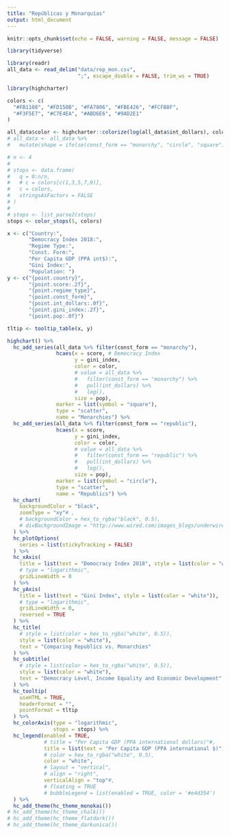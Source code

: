 ```yaml
---
title: "Repúblicas y Monarquías"
output: html_document
---
```


```r
knitr::opts_chunk$set(echo = FALSE, warning = FALSE, message = FALSE)
```

```r
library(tidyverse)

library(readr)
all_data <- read_delim("data/rep_mon.csv", 
                       ";", escape_double = FALSE, trim_ws = TRUE)
```

```r
library(highcharter)

colors <- c(
  "#FB1108", "#FD150B", "#FA7806", "#FBE426", "#FCFB8F",
  "#F3F5E7", "#C7E4EA", "#ABD6E6", "#9AD2E1"
)

all_data$color <- highcharter::colorize(log(all_data$int_dollars), colors)
# all_data <- all_data %>% 
#   mutate(shape = ifelse(const_form == "monarchy", "circle", "square"))

# n <- 4
# 
# stops <- data.frame(
#   q = 0:n/n,
#   # c = colors[c(1,3,5,7,9)],
#   c = colors,
#   stringsAsFactors = FALSE
# )
# 
# stops <- list_parse2(stops)
stops <- color_stops(5, colors)

x <- c("Country:", 
       "Democracy Index 2018:", 
       "Regime Type:", 
       "Const. Form:", 
       "Per Capita GDP (PPA int$):",
       "Gini Index:",
       "Population: ")
y <- c("{point.country}", 
       "{point.score:.2f}",
       "{point.regime_type}",
       "{point.const_form}",
       "{point.int_dollars:.0f}",
       "{point.gini_index:.2f}",
       "{point.pop:.0f}")

tltip <- tooltip_table(x, y)

highchart() %>%
  hc_add_series(all_data %>% filter(const_form == "monarchy"),
                hcaes(x = score, # Democracy Index
                      y = gini_index,
                      color = color,
                      # value = all_data %>%
                      #   filter(const_form == "monarchy") %>%
                      #   pull(int_dollars) %>%
                      #   log(),
                      size = pop),
                marker = list(symbol = "square"),
                type = "scatter",
                name = "Monarchies") %>%
  hc_add_series(all_data %>% filter(const_form == "republic"),
                hcaes(x = score,
                      y = gini_index,
                      color = color,
                      # value = all_data %>%
                      #   filter(const_form == "republic") %>%
                      #   pull(int_dollars) %>%
                      #   log(),
                      size = pop),
                marker = list(symbol = "circle"),
                type = "scatter",
                name = "Republics") %>%
  hc_chart(
    backgroundColor = "black",
    zoomType = "xy"# ,
    # backgroundColor = hex_to_rgba("black", 0.5),
    # divBackgroundImage = "http://www.wired.com/images_blogs/underwire/2013/02/xwing-bg.gif"
  ) %>%
  hc_plotOptions(
    series = list(stickyTracking = FALSE)
  ) %>%
  hc_xAxis(
    title = list(text = "Democracy Index 2018", style = list(color = "white")),
    # type = "logarithmic",
    gridLineWidth = 0
  ) %>%
  hc_yAxis(
    title = list(text = "Gini Index", style = list(color = "white")),
    # type = "logarithmic",
    gridLineWidth = 0,
    reversed = TRUE
  ) %>%
  hc_title(
    # style = list(color = hex_to_rgba("white", 0.5)),
    style = list(color = "white"),
    text = "Comparing Republics vs. Monarchies"
  ) %>%
  hc_subtitle(
    # style = list(color = hex_to_rgba("white", 0.5)),
    style = list(color = "white"),
    text = "Democracy Level, Income Equality and Economic Development"
  ) %>%
  hc_tooltip(
    useHTML = TRUE,
    headerFormat = "",
    pointFormat = tltip
  ) %>%
  hc_colorAxis(type = "logarithmic",
               stops = stops) %>%
  hc_legend(enabled = TRUE,
            # title = "Per Capita GDP (PPA international dollars)"#,
            title = list(text = "Per Capita GDP (PPA international $)"),
            # color = hex_to_rgba("white", 0.5),
            color = "white",
            # layout = "vertical",
            # align = "right",
            verticalAlign = "top"#,
            # floating = TRUE
            # bubbleLegend = list(enabled = TRUE, color = '#e4d354')
  ) %>%
  hc_add_theme(hc_theme_monokai())
# hc_add_theme(hc_theme_chalk())
# hc_add_theme(hc_theme_flatdark())
# hc_add_theme(hc_theme_darkunica())

```


